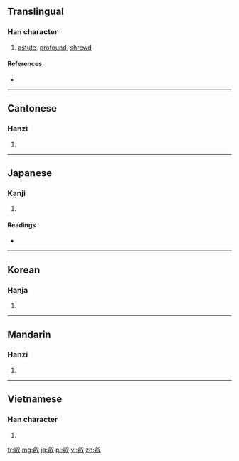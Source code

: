 {{also|睿}}
==Translingual==

===Han character===
{{Han char|rn=29|rad=又|as=14|sn=16|four=2764<sub>0</sub>|canj=卜山水 (YUE)}}

# [[astute]], [[profound]], [[shrewd]]

====References====
* {{Han ref|kx=0167.040|dkj=03214|dj=0379.030|hdz=10402.020|uh=53E1|ud=21473|bh=E8FB|bd=59643}}

----

==Cantonese==

===Hanzi===
{{yue-hanzi|jyut=|y=yeui6}}

# {{defn|Cantonese|sort=又14}}

----

==Japanese==

===Kanji===
{{ja-kanji|grade=|rs=又14}}

# {{defn|Japanese|sort=又14}}

====Readings====
* {{ja-readings|on=[[えい]] (ei)|kun=[[あきらか]] (akiraka)}}

----

==Korean==

===Hanja===
{{ko-hanja|hangeul=예|rv=ye|mr=ye}}

# {{defn|Korean|sort=又14}}

----

==Mandarin==

===Hanzi===
{{cmn-hanzi|pin=[[ruì]] ([[rui4]])|wg=jui<sup>4</sup>}}

# {{defn|Mandarin|sort=又14}}

----

==Vietnamese==

===Han character===
{{vi-hantu|[[duệ]]|rs=又14}}

# {{defn|Vietnamese|sort=又14}}

[[fr:叡]]
[[mg:叡]]
[[ja:叡]]
[[pl:叡]]
[[vi:叡]]
[[zh:叡]]